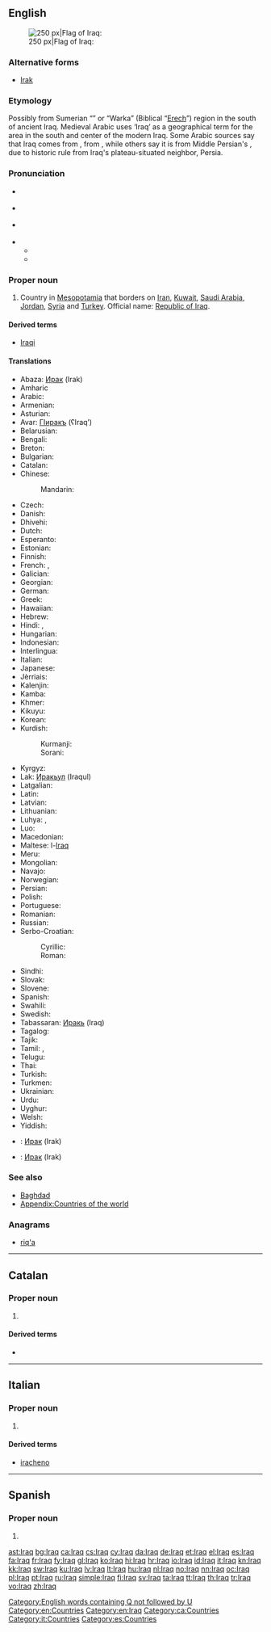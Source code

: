 {{also|İraq}}
==English==
{{wikipedia}}
[[Image:Flag of Iraq.svg|thumb|right|250 px|Flag of Iraq: {{Arab|[[الله أكبر]]}}]]

===Alternative forms===
* [[Irak]]

===Etymology===
Possibly from Sumerian “{{w|Uruk}}” or “Warka” (Biblical “[[Erech]]”) region in the south of ancient Iraq. Medieval Arabic uses ‘Iraq’ as a geographical term for the area in the south and center of the modern Iraq. Some Arabic sources say that Iraq comes from {{term|عريق||deep-rooted|tr={{IPAchar|ʕaríːq}}|lang=ar|sc=Arab}}, from {{term|عرق||root|tr={{IPAchar|ʕirq}}|lang=ar|sc=Arab}}, while others say it is from Middle Persian's {{term|erāq||lowlands|lang=pal}}, due to historic rule from Iraq's plateau-situated neighbor, Persia.

===Pronunciation===
* {{a|UK}} {{IPA|/ɪˈɹɑːk/|/ɪˈɹak/}}
* {{a|AU}} {{IPA|/ɪˈɹak/}}
* {{a|US}} {{IPA|/ɪˈɹæk/|/ɪˈɹɑːk/|/aɪˈɹæk/}}
* {{audio|En-us-Iraq.ogg|Audio (US)}}
** {{rhymes|ɑːk}}
** {{rhymes|æk}}

===Proper noun===
{{en-proper noun}}

# Country in [[Mesopotamia]] that borders on [[Iran]], [[Kuwait]], [[Saudi Arabia]], [[Jordan]], [[Syria]] and [[Turkey]]. Official name: [[Republic of Iraq]].

====Derived terms====
* [[Iraqi]]

====Translations====
{{trans-top|country}}
* Abaza: [[Ирак]] (Irak)
* Amharic{{t|am|ኢራቅ|tr=Irak}}
* Arabic: {{t-|ar|العراق|f|tr=al-ʿirāq}}
* Armenian: {{t-|hy|Իրաք|tr=Irak'}}
* Asturian: {{t+|ast|Iraq|m}}
* Avar: [[ГІиракъ]] (ʕIraqʼ)
* Belarusian: {{t-|be|Ірак|m|tr=Irak}}
* Bengali: {{t-|bn|ইরাক}}
* Breton: {{t-|br|Iraq}}
* Bulgarian: {{t+|bg|Ирак|m|tr=Irák}}
* Catalan: {{t+|ca|Iraq|m}}
* Chinese:
*: Mandarin: {{t-|cmn|伊拉克|tr=Yīlàkè|sc=Hani}}
* Czech: {{t+|cs|Irák|m}}
* Danish: {{t-|da|Irak}}
* Dhivehi: {{t-|dv|އިރާގް|tr=Irāg}}
* Dutch: {{t+|nl|Irak}}
* Esperanto: {{t-|eo|Irako}}
* Estonian: {{t+|et|Iraak}}
* Finnish: {{t+|fi|Irak}}
* French: {{t+|fr|Iraq|m}}, {{t+|fr|Irak|m}}
* Galician: {{t+|gl|Iraq|m}}
* Georgian: {{t-|ka|ერაყი|tr=eraqi}}
* German: {{t+|de|Irak|m}}
* Greek: {{t+|el|Ιράκ|tr=Irák|n}}
* Hawaiian: {{tø|haw|ʻIlaka}}
* Hebrew: {{t+|he|עיראק|tr=’irák}}
* Hindi: {{t-|hi|इराक़|tr=Irāq}}, {{t-|hi|इराक़|tr=Irāq}}
* Hungarian: {{t+|hu|Irak}}
* Indonesian: {{t-|id|Irak}}
* Interlingua: {{t-|ia|Iraq}}
* Italian: {{t+|it|Iraq|m}}
* Japanese: {{t-|ja|イラク|tr=Iraku}}
* Jèrriais: {{tø|roa-jer|Iraq|m}}
* Kalenjin: {{tø|kln|Irak}}
* Kamba: {{tø|kam|Iraki}}
* Khmer: {{t-|km|អ៊ីរ៉ាក់|tr=i rak|sc=Khmr}}
* Kikuyu: {{tø|ki|Irak}}
* Korean: {{t+|ko|이라크|tr=Irakeu|sc=Hang}}
* Kurdish:
*: Kurmanji: {{t+|kmr|Iraq}}
*: Sorani: {{t+|ckb|عێراق|tr=ʿÊraq}}
{{trans-mid}}
* Kyrgyz: {{t|ky|Ирак|tr=Irak}}
* Lak: [[Иракьул]] (Iraqul)
* Latgalian: {{tø|ltg|Iraks|m}}
* Latin: {{t-|la|Iraquia|f}}
* Latvian: {{t+|lv|Irāka}}
* Lithuanian: {{t+|lt|Irakas}}
* Luhya: {{tø|luy|Irak}}, {{tø|luy|Irak}}
* Luo: {{tø|luo|Irak}}
* Macedonian: {{t+|mk|Ирак|m|tr=Írak}}
* Maltese: l-[[Iraq]]
* Meru: {{tø|mer|Iraki}}
* Mongolian: {{t+|mn|Ирак|tr=Irak|sc=Cyrl}}
* Navajo: {{tø|nv|Iiwááʼ}}
* Norwegian: {{t+|no|Irak}}
* Persian: {{t+|fa|عراق|tr=irāq}}
* Polish: {{t+|pl|Irak|m}}
* Portuguese: {{t+|pt|Iraque}}
* Romanian: {{t-|ro|Irak|n}}
* Russian: {{t+|ru|Ирак|m|tr=Irák}}
* Serbo-Croatian:
*: Cyrillic: {{t-|sh|Ирак|m}}
*: Roman: {{t-|sh|Irak|m}}
* Sindhi: {{t-|sd|عراق|tr=irāq}}
* Slovak: {{t-|sk|Irák}}
* Slovene: {{t+|sl|Irak|alt=Irák|m}}
* Spanish: {{t+|es|Irak|m}}
* Swahili: {{t+|sw|Iraki}}
* Swedish: {{t+|sv|Irak}}
* Tabassaran: [[Иракь]] (Iraq)
* Tagalog: {{t-|tl|Irák}}
* Tajik: {{t-|tg|Ироқ|tr=Iroq}}
* Tamil: {{t-|ta|இராக்|tr=Irāk}}, {{t-|ta|ஈராக்|tr=Īrāk}}
* Telugu: {{t+|te|ఇరాక్}}
* Thai: {{t+|th|อิรัก|tr=ì-rák}}
* Turkish: {{t+|tr|Irak}}
* Turkmen: {{t-|tk|Yrak}}
* Ukrainian: {{t+|uk|Ірак|m|tr=Irák}}
* Urdu: {{t-|ur|عراق|tr=Irāq}}
* Uyghur: {{t-|ug|ئىراق}}
* Welsh: {{t-|cy|Irac}}
* Yiddish: {{t-|yi|איראַק|tr=Irák}}
{{trans-bottom}}

{{checktrans-top}}
* {{ttbc|atv}}: [[Ирак]] (Irak)
* {{ttbc|alt}}: [[Ирак]] (Irak)
{{trans-bottom}}

===See also===
* [[Baghdad]]
* [[Appendix:Countries of the world]]

===Anagrams===
* [[riq'a#English|riq'a]]

[[Category:English words containing Q not followed by U]]
[[Category:en:Countries]]
[[Category:en:Iraq]]

----

==Catalan==
{{wikipedia|lang=ca}}

===Proper noun===
{{ca-proper noun|m}}

# {{l|en|Iraq}}

====Derived terms====
* {{l|ca|iraquià}}

[[Category:ca:Countries]]

----

==Italian==
{{wikipedia|lang=it}}

===Proper noun===
{{it-proper noun|m}}

# {{l|en|Iraq}}

====Derived terms====
* [[iracheno]]

[[Category:it:Countries]]

----

==Spanish==

===Proper noun===
{{es-proper noun|m}}

# {{alternative spelling of|Irak|lang=es}}
<!--in the RAE spelling reform of 2010, Iraq is deprecated and the official spelling is Irak-->

[[Category:es:Countries]]

[[ast:Iraq]]
[[bg:Iraq]]
[[ca:Iraq]]
[[cs:Iraq]]
[[cy:Iraq]]
[[da:Iraq]]
[[de:Iraq]]
[[et:Iraq]]
[[el:Iraq]]
[[es:Iraq]]
[[fa:Iraq]]
[[fr:Iraq]]
[[fy:Iraq]]
[[gl:Iraq]]
[[ko:Iraq]]
[[hi:Iraq]]
[[hr:Iraq]]
[[io:Iraq]]
[[id:Iraq]]
[[it:Iraq]]
[[kn:Iraq]]
[[kk:Iraq]]
[[sw:Iraq]]
[[ku:Iraq]]
[[lv:Iraq]]
[[lt:Iraq]]
[[hu:Iraq]]
[[nl:Iraq]]
[[no:Iraq]]
[[nn:Iraq]]
[[oc:Iraq]]
[[pl:Iraq]]
[[pt:Iraq]]
[[ru:Iraq]]
[[simple:Iraq]]
[[fi:Iraq]]
[[sv:Iraq]]
[[ta:Iraq]]
[[tt:Iraq]]
[[th:Iraq]]
[[tr:Iraq]]
[[vo:Iraq]]
[[zh:Iraq]]